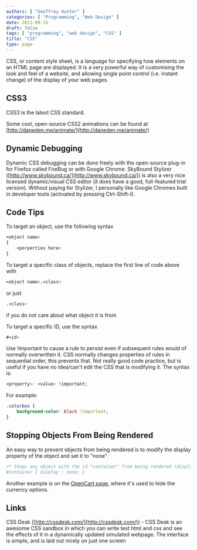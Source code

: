 ```yaml
---
authors: [ "Geoffrey Hunter" ]
categories: [ "Programming", "Web Design" ]
date: 2011-09-15
draft: false
tags: [ "programming", "web design", "CSS" ]
title: "CSS"
type: page
---
```



CSS, or content style sheet, is a language for specifying how elements on an HTML page are displayed. It is a very powerful way of customising the look and feel of a website, and allowing single point control (i.e. instant change) of the display of your web pages.

## CSS3

CSS3 is the latest CSS standard.

Some cool, open-source CSS2 animations can be found at [http://daneden.me/animate/](http://daneden.me/animate/)

## Dynamic Debugging

Dynamic CSS debugging can be done freely with the open-source plug-in for Firefoz called FireBug or with Google Chrome. SkyBound Stylizer ([http://www.skybound.ca/](http://www.skybound.ca/)) is also a very nice licensed dynamic/visual CSS editor (it does have a good, full-featured trial version). Without paying for Stylizer, I personally like Google Chromes built in developer tools (activated by pressing Ctrl-Shift-I).

## Code Tips

To target an object, use the following syntax

```css    
<object name>
{
    <porperties here>
}
```

To target a specific class of objects, replace the first line of code above with

```css    
<object name>.<class>
```

or just

```css    
.<class>
```

if you do not care about what object it is from

To target a specific ID, use the syntax

```css    
#<id>
```

Use !important to cause a rule to persist even if subsequent rules would of normally overwritten it. CSS normally changes properties of rules in sequential order, this prevents that. Not really good code practice, but is useful if you have no idea/can't edit the CSS that is modifying it. The syntax is:

```css    
<property>: <value> !important;
```

For example:

```css    
.colorbox {
    background-color: black !important;
}
```

## Stopping Objects From Being Rendered

An easy way to prevent objects from being rendered is to modify the display property of the object and set it to "none".

```css    
/* Stops any object with the id "container" from being rendered (displayed) on a screen.
#container { display : none; }
```

Another example is on the [OpenCart page](/programming/website-design/opencart), where it's used to hide the currency options.

## Links

CSS Desk ([http://cssdesk.com/](http://cssdesk.com/)) - CSS Desk is an awesome CSS sandbox in which you can write test html and css and see the effects of it in a dynamically updated simulated webpage. The interface is simple, and is laid out nicely on just one screen
